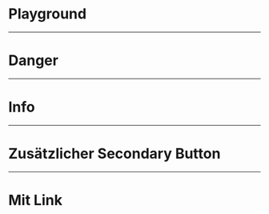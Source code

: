 # Playground

<LiveCodeEditor />

---

# Danger

<LiveCodeEditor example="danger" editorCollapsed />

---

# Info

<LiveCodeEditor example="info" editorCollapsed />

---

# Zusätzlicher Secondary Button

<LiveCodeEditor example="additionalSecondary" editorCollapsed />

---

# Mit Link

<LiveCodeEditor example="link" editorCollapsed />
